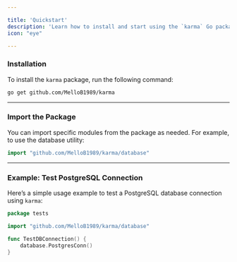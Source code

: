 ```yaml
---

title: 'Quickstart'
description: 'Learn how to install and start using the `karma` Go package for your project.'
icon: "eye"

---
```


### Installation

To install the `karma` package, run the following command:

```bash icon="terminal"
go get github.com/MelloB1989/karma
```

---

### Import the Package

You can import specific modules from the package as needed. For example, to use the database utility:

```go
import "github.com/MelloB1989/karma/database"
```

---

### Example: Test PostgreSQL Connection

Here’s a simple usage example to test a PostgreSQL database connection using `karma`:

```go main.go
package tests

import "github.com/MelloB1989/karma/database"

func TestDBConnection() {
	database.PostgresConn()
}
```
